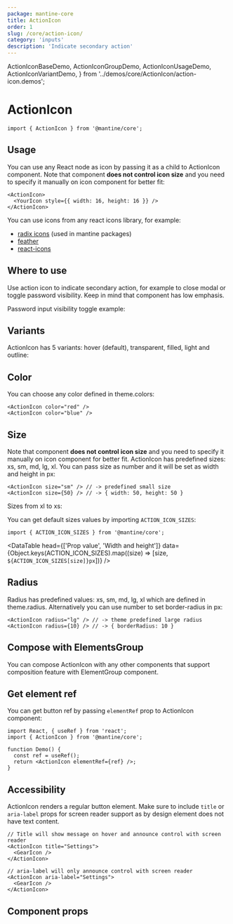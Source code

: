 ```yaml
---
package: mantine-core
title: ActionIcon
order: 1
slug: /core/action-icon/
category: 'inputs'
description: 'Indicate secondary action'
---
```


  ActionIconBaseDemo,
  ActionIconGroupDemo,
  ActionIconUsageDemo,
  ActionIconVariantDemo,
} from '../demos/core/ActionIcon/action-icon.demos';

# ActionIcon

<PageHeader
  source="mantine-core/src/ActionIcon/ActionIcon.tsx"
  docs="core/ActionIcon.mdx"
  package="@mantine/core"
/>

```tsx
import { ActionIcon } from '@mantine/core';
```

## Usage

You can use any React node as icon by passing it as a child to ActionIcon component.
Note that component **does not control icon size** and you need to specify it manually on icon component for better fit:

```tsx
<ActionIcon>
  <YourIcon style={{ width: 16, height: 16 }} />
</ActionIcon>
```

You can use icons from any react icons library, for example:

- [radix icons](https://icons.modulz.app/) (used in mantine packages)
- [feather](https://feathericons.com/)
- [react-icons](https://react-icons.github.io/react-icons)

<ActionIconBaseDemo />

## Where to use

Use action icon to indicate secondary action, for example to close modal or toggle password visibility. Keep in mind that component has low emphasis.

Password input visibility toggle example:

<ActionIconUsageDemo />

## Variants

ActionIcon has 5 variants: hover (default), transparent, filled, light and outline:

<ActionIconVariantDemo />

## Color

You can choose any color defined in <GatsbyLink to="/pages/theming/">theme.colors</GatsbyLink>:

```tsx
<ActionIcon color="red" />
<ActionIcon color="blue" />
```

<ActionIconColorsDemo />

## Size

Note that component **does not control icon size** and you need to specify it manually on icon component for better fit.
ActionIcon has predefined sizes: xs, sm, md, lg, xl.
You can pass size as number and it will be set as width and height in px:

```tsx
<ActionIcon size="sm" /> // -> predefined small size
<ActionIcon size={50} /> // -> { width: 50, height: 50 }
```

Sizes from xl to xs:

<ActionIconSizesDemo />

You can get default sizes values by importing `ACTION_ICON_SIZES`:

```tsx
import { ACTION_ICON_SIZES } from '@mantine/core';
```

<DataTable
  head={['Prop value', 'Width and height']}
  data={Object.keys(ACTION_ICON_SIZES).map((size) => [size, `${ACTION_ICON_SIZES[size]}px`])}
/>

## Radius

Radius has predefined values: xs, sm, md, lg, xl which are defined in <GatsbyLink to="/pages/theming/">theme.radius</GatsbyLink>.
Alternatively you can use number to set border-radius in px:

```tsx
<ActionIcon radius="lg" /> // -> theme predefined large radius
<ActionIcon radius={10} /> // -> { borderRadius: 10 }
```

<ActionIconConfigurator />

## Compose with ElementsGroup

You can compose ActionIcon with any other components that support composition feature with <GatsbyLink to="/core/elements-group">ElementGroup</GatsbyLink> component.

<ActionIconGroupDemo />

## Get element ref

You can get button ref by passing `elementRef` prop to ActionIcon component:

```tsx
import React, { useRef } from 'react';
import { ActionIcon } from '@mantine/core';

function Demo() {
  const ref = useRef();
  return <ActionIcon elementRef={ref} />;
}
```

## Accessibility

ActionIcon renders a regular button element.
Make sure to include `title` or `aria-label` props for screen reader support
as by design element does not have text content.

```tsx
// Title will show message on hover and announce control with screen reader
<ActionIcon title="Settings">
  <GearIcon />
</ActionIcon>

// aria-label will only announce control with screen reader
<ActionIcon aria-label="Settings">
  <GearIcon />
</ActionIcon>
```

## Component props

<PropsTable component="ActionIcon" />
